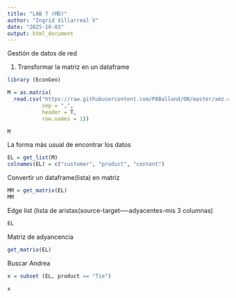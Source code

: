 ```yaml
---
title: "LAB 7 (MD)"
author: "Ingrid Villarreal V"
date: "2025-10-03"
output: html_document
---
```


Gestión de datos de red

1. Transformar la matriz en un dataframe
```r
library (EconGeo)

M = as.matrix(
  read.csv("https://raw.githubusercontent.com/PABalland/ON/master/amz.csv" , 
           sep = ",", 
           header = T, 
           row.names = 1))

M
```

La forma más usual de encontrar los datos
```r
EL = get_list(M)
colnames(EL) = c("customer", "product", "content")
```

Convertir un dataframe(lista) en matriz
```r
MM = get_matrix(EL)
MM
```

Edge list (lista de aristas(source-target----adyacentes-mis 3 columnas)
```r
EL
```

Matriz de adyancencia
```r
get_matrix(EL)
```

Buscar Andrea
```r
x = subset (EL, product == "Tie")

x
```

